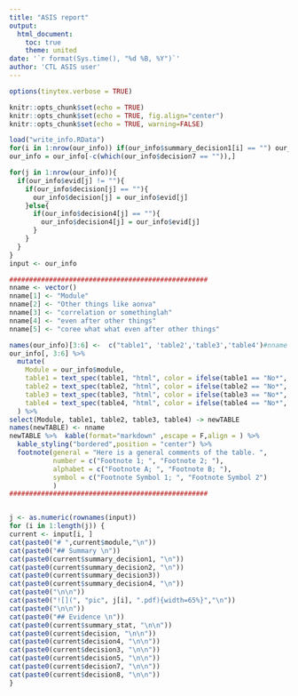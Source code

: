 ```yaml
---
title: "ASIS report"
output:
  html_document:
    toc: true
    theme: united
date: '`r format(Sys.time(), "%d %B, %Y")`'
author: 'CTL ASIS user'
---
```


```r
options(tinytex.verbose = TRUE)
```

```r
knitr::opts_chunk$set(echo = TRUE)
knitr::opts_chunk$set(echo = TRUE, fig.align="center")
knitr::opts_chunk$set(echo = TRUE, warning=FALSE)
```


```r
load("write_info.RData")
for(i in 1:nrow(our_info)) if(our_info$summary_decision1[i] == "") our_info$summary_decision1[i] = our_info$decision21[i]
our_info = our_info[-c(which(our_info$decision7 == "")),]

for(j in 1:nrow(our_info)){
  if(our_info$evid[j] != ""){
    if(our_info$decision[j] == ""){
      our_info$decision[j] = our_info$evid[j]
    }else{
      if(our_info$decision4[j] == ""){
        our_info$decision4[j] = our_info$evid[j]
      }
    }
  }
}
input <- our_info

##################################################
nname <- vector()
nname[1] <- "Module"
nname[2] <- "Other things like aonva"
nname[3] <- "correlation or somethinglah"
nname[4] <- "even after other things"
nname[5] <- "coree what what even after other things"

names(our_info)[3:6] <-  c("table1", 'table2','table3','table4')#nname
our_info[, 3:6] %>%
  mutate(
    Module = our_info$module,
    table1 = text_spec(table1, "html", color = ifelse(table1 == "No*", "red", "blue")),
    table2 = text_spec(table2, "html", color = ifelse(table2 == "No*", "red", "blue")),
    table3 = text_spec(table3, "html", color = ifelse(table3 == "No*", "red", "blue")),
    table4 = text_spec(table4, "html", color = ifelse(table4 == "No*", "red", "blue")),
  ) %>%
select(Module, table1, table2, table3, table4) -> newTABLE
names(newTABLE) <- nname
newTABLE %>%  kable(format="markdown" ,escape = F,align = ) %>%
  kable_styling("bordered",position = "center") %>%
  footnote(general = "Here is a general comments of the table. ",
           number = c("Footnote 1; ", "Footnote 2; "),
           alphabet = c("Footnote A; ", "Footnote B; "),
           symbol = c("Footnote Symbol 1; ", "Footnote Symbol 2")
           )
##################################################


j <- as.numeric(rownames(input))
for (i in 1:length(j)) {
current <- input[i, ]
cat(paste0("# ",current$module,"\n"))
cat(paste0("## Summary \n"))
cat(paste0(current$summary_decision1, "\n"))
cat(paste0(current$summary_decision2, "\n"))
cat(paste0(current$summary_decision3))
cat(paste0(current$summary_decision4, "\n"))
cat(paste0("\n\n"))
cat(paste0("![](", "pic", j[i], ".pdf){width=65%}","\n"))
cat(paste0("\n\n"))
cat(paste0("## Evidence \n"))
cat(paste0(current$summary_stat, "\n\n"))
cat(paste0(current$decision, "\n\n"))
cat(paste0(current$decision4, "\n\n"))
cat(paste0(current$decision3, "\n\n"))
cat(paste0(current$decision5, "\n\n"))
cat(paste0(current$decision7, "\n\n"))
cat(paste0(current$decision8, "\n\n"))
}
```